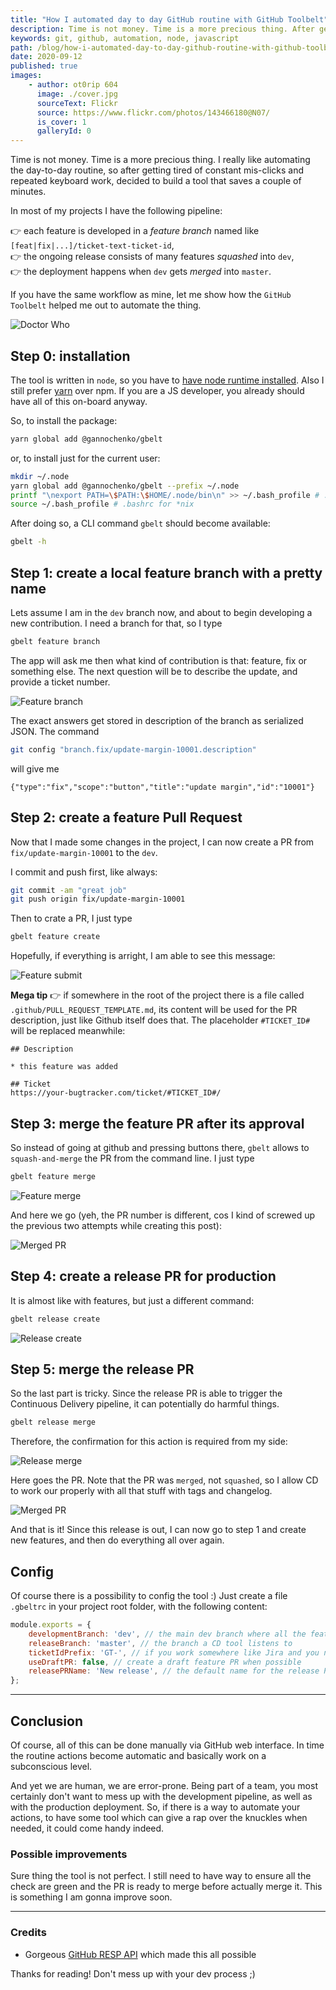 ```yaml
---
title: "How I automated day to day GitHub routine with GitHub Toolbelt"
description: Time is not money. Time is a more precious thing. After getting tired of constant mis-clicks and repeated keyboard work, decided to save some of my time and build a tool for managing a GitHub PR pipeline.
keywords: git, github, automation, node, javascript
path: /blog/how-i-automated-day-to-day-github-routine-with-github-toolbelt-
date: 2020-09-12
published: true
images:
    - author: ot0rip 604
      image: ./cover.jpg
      sourceText: Flickr
      source: https://www.flickr.com/photos/143466180@N07/
      is_cover: 1
      galleryId: 0
---
```



Time is not money. Time is a more precious thing. I really like automating the day-to-day routine, so after getting tired of constant mis-clicks and repeated keyboard work, decided to build a tool that saves a couple of minutes.

In most of my projects I have the following pipeline:

👉 each feature is developed in a *feature branch* named like `[feat|fix|...]/ticket-text-ticket-id`,<br />
👉 the ongoing release consists of many features *squashed* into `dev`,<br />
👉 the deployment happens when `dev` gets *merged* into `master`.<br />

If you have the same workflow as mine, let me show how the `GitHub Toolbelt` helped me out to automate the thing.

<Align>

![Doctor Who](https://media4.giphy.com/media/SVI9nccwH3sz5XJhbK/giphy.gif "Doctor Who")
<Copyright source="https://giphy.com/gifs/doctorwho-doctor-who-dr-patrick-troughton-SVI9nccwH3sz5XJhbK" authorPrefix="Picture by" author="doctorwho.tv" sourceText="Giphy" />

</Align>

## Step 0: installation

The tool is written in `node`, so you have to [have node runtime installed](https://github.com/nvm-sh/nvm). Also I still prefer [yarn](https://yarnpkg.com/) over npm. If you are a JS developer, you already should have all of this on-board anyway.

So, to install the package:

~~~bash
yarn global add @gannochenko/gbelt
~~~

or, to install just for the current user:

~~~bash
mkdir ~/.node
yarn global add @gannochenko/gbelt --prefix ~/.node
printf "\nexport PATH=\$PATH:\$HOME/.node/bin\n" >> ~/.bash_profile # .bashrc for *nix
source ~/.bash_profile # .bashrc for *nix
~~~

After doing so, a CLI command `gbelt` should become available:

~~~bash
gbelt -h
~~~

## Step 1: create a local feature branch with a pretty name

Lets assume I am in the `dev` branch now, and about to begin developing a new contribution. I need a branch for that, so I type

~~~bash
gbelt feature branch
~~~

The app will ask me then what kind of contribution is that: feature, fix or something else.
The next question will be to describe the update, and provide a ticket number.

<Align>

![Feature branch](./gbelt_feature_branch.png)

</Align>

The exact answers get stored in description of the branch as serialized JSON. The command

~~~sh
git config "branch.fix/update-margin-10001.description"
~~~

will give me

~~~text
{"type":"fix","scope":"button","title":"update margin","id":"10001"}
~~~

## Step 2: create a feature Pull Request

Now that I made some changes in the project, I can now create a PR from `fix/update-margin-10001` to the `dev`.

I commit and push first, like always:

~~~bash
git commit -am "great job"
git push origin fix/update-margin-10001
~~~

Then to crate a PR, I just type

~~~bash
gbelt feature create
~~~

Hopefully, if everything is arright, I am able to see this message:

![Feature submit](./gbelt_feature_create.png)

**Mega tip** 👉 if somewhere in the root of the project there is a file called `.github/PULL_REQUEST_TEMPLATE.md`, its content will be used for the PR description, just like Github itself does that. The placeholder `#TICKET_ID#` will be replaced meanwhile:

~~~text
## Description

* this feature was added

## Ticket 
https://your-bugtracker.com/ticket/#TICKET_ID#/
~~~

## Step 3: merge the feature PR after its approval

So instead of going at github and pressing buttons there, `gbelt` allows to `squash-and-merge` the PR from the command line. I just type

~~~bash
gbelt feature merge
~~~

![Feature merge](./gbelt_feature_merge.png)

And here we go (yeh, the PR number is different, cos I kind of screwed up the previous two attempts while creating this post):

![Merged PR](./merged_pr.png)

## Step 4: create a release PR for production

It is almost like with features, but just a different command:

~~~bash
gbelt release create
~~~

![Release create](./gbelt_release_create.png)

## Step 5: merge the release PR

So the last part is tricky. Since the release PR is able to trigger the Continuous Delivery pipeline, it can potentially do harmful things.

~~~bash
gbelt release merge
~~~

Therefore, the confirmation for this action is required from my side:

![Release merge](./gbelt_release_merge.png)

Here goes the PR. Note that the PR was `merged`, not `squashed`, so I allow CD to work our properly with all that stuff with tags and changelog.

![Merged PR](./merged_release_pr.png)

And that is it! Since this release is out, I can now go to step 1 and create new features, and then do everything all over again.

## Config

Of course there is a possibility to config the tool :) Just create a file `.gbeltrc` in your project root folder, with the following content:

~~~js
module.exports = {
    developmentBranch: 'dev', // the main dev branch where all the features go
    releaseBranch: 'master', // the branch a CD tool listens to
    ticketIdPrefix: 'GT-', // if you work somewhere like Jira and you need you tickets to be auto-prefixed
    useDraftPR: false, // create a draft feature PR when possible
    releasePRName: 'New release', // the default name for the release PR
};
~~~

---

## Conclusion

Of course, all of this can be done manually via GitHub web interface. In time the routine actions become automatic and basically work on a subconscious level.

And yet we are human, we are error-prone.
Being part of a team, you most certainly don't want to mess up with the development pipeline, as well as with the production deployment. So, if there is a way to automate your actions, to have some tool which can give a rap over the knuckles when needed, it could come handy indeed.

### Possible improvements

Sure thing the tool is not perfect. I still need to have way to ensure all the check are green and the PR is ready to merge before actually merge it. This is something I am gonna improve soon.

---

### Credits

* Gorgeous [GitHub RESP API](https://docs.github.com/en/rest) which made this all possible

Thanks for reading! Don't mess up with your dev process ;)
